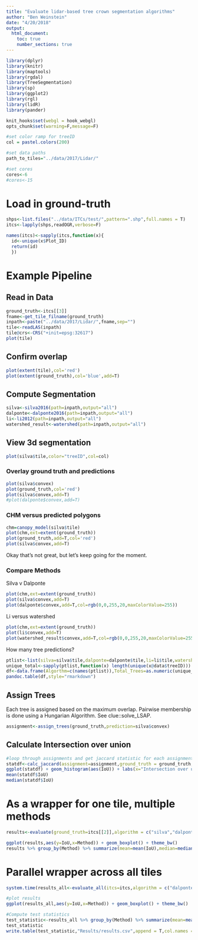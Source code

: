 ```yaml
---
title: "Evaluate lidar-based tree crown segmentation algorithms"
author: "Ben Weinstein"
date: "4/20/2018"
output: 
  html_document:
    toc: true
    number_sections: true
---
```


```r
library(dplyr)
library(knitr)
library(maptools)
library(rgdal)
library(TreeSegmentation)
library(sp)
library(ggplot2)
library(rgl)
library(lidR)
library(pander)

knit_hooks$set(webgl = hook_webgl)
opts_chunk$set(warning=F,message=F)

#set color ramp for treeID
col = pastel.colors(200)

#set data paths
path_to_tiles="../data/2017/Lidar/"

#set cores
cores<-6
#cores<-15
```

# Load in ground-truth
```r
shps<-list.files("../data/ITCs/test/",pattern=".shp",full.names = T)
itcs<-lapply(shps,readOGR,verbose=F)

names(itcs)<-sapply(itcs,function(x){
  id<-unique(x$Plot_ID)
  return(id)
  })
```

# Example Pipeline

## Read in Data
```r
ground_truth<-itcs[[3]]
fname<-get_tile_filname(ground_truth)
inpath<-paste("../data/2017/Lidar/",fname,sep="")
tile<-readLAS(inpath)
tile@crs<-CRS("+init=epsg:32617")
plot(tile)
```

## Confirm overlap

```r
plot(extent(tile),col='red')
plot(extent(ground_truth),col='blue',add=T)
```

## Compute Segmentation

```r
silva<-silva2016(path=inpath,output="all")
dalponte<-dalponte2016(path=inpath,output="all")
li<-li2012(path=inpath,output="all")
watershed_result<-watershed(path=inpath,output="all")
```

## View 3d segmentation

```r
plot(silva$tile,color="treeID",col=col)
```

### Overlay ground truth and predictions

```r
plot(silva$convex)
plot(ground_truth,col='red')
plot(silva$convex,add=T)
#plot(dalponte$convex,add=T)
```

### CHM versus predicted polygons

```r
chm=canopy_model(silva$tile)
plot(chm,ext=extent(ground_truth))
plot(ground_truth,add=T,col='red')
plot(silva$convex,add=T)
```

Okay that's not great, but let's keep going for the moment.

### Compare Methods

Silva v Dalponte
```r
plot(chm,ext=extent(ground_truth))
plot(silva$convex,add=T)
plot(dalponte$convex,add=T,col=rgb(0,0,255,20,maxColorValue=255))
```

Li versus watershed

```r
plot(chm,ext=extent(ground_truth))
plot(li$convex,add=T)
plot(watershed_result$convex,add=T,col=rgb(0,0,255,20,maxColorValue=255))
```

How many tree predictions?

```r
ptlist<-list(silva=silva$tile,dalponte=dalponte$tile,li=li$tile,watershed=watershed_result$tile)
unique_total<-sapply(ptlist,function(x) length(unique(x@data$treeID)))
df<-data.frame(Algorthm=c(names(ptlist)),Total_Trees=as.numeric(unique_total))
pandoc.table(df,style="rmarkdown")
```

## Assign Trees

Each tree is assigned based on the maximum overlap. Pairwise membership is done using a Hungarian Algorithm. See clue::solve_LSAP.

```r
assignment<-assign_trees(ground_truth,prediction=silva$convex)
```

## Calculate Intersection over union

```r
#loop through assignments and get jaccard statistic for each assignment pair
statdf<-calc_jaccard(assignment=assignment,ground_truth = ground_truth,prediction=silva$convex)
ggplot(statdf) + geom_histogram(aes(IoU)) + labs(x="Intersection over union") + theme_bw()
mean(statdf$IoU)
median(statdf$IoU)
```


# As a wrapper for one tile, multiple methods
```r
results<-evaluate(ground_truth=itcs[[2]],algorithm = c("silva","dalponte"),path_to_tiles=path_to_tiles,plot_results=T)

ggplot(results,aes(y=IoU,x=Method)) + geom_boxplot() + theme_bw()
results %>% group_by(Method) %>% summarize(mean=mean(IoU),median=median(IoU))
```

# Parallel wrapper across all tiles

```r
system.time(results_all<-evaluate_all(itcs=itcs,algorithm = c("dalponte","li","watershed","silva"),path_to_tiles=path_to_tiles,cores=cores,extra=F,plot_results = T))

#plot results
ggplot(results_all,aes(y=IoU,x=Method)) + geom_boxplot() + theme_bw()

#Compute test statistics
test_statistic<-results_all %>% group_by(Method) %>% summarize(mean=mean(IoU),median=median(IoU)) %>% mutate(Date=format(Sys.time(), "%m/%d/%y %H:%M:%S"))
test_statistic
write.table(test_statistic,"Results/results.csv",append = T,col.names = F,sep=",",row.names = F)
```


